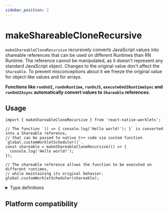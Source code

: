 ```yaml
---
sidebar_position: 2
---
```


# makeShareableCloneRecursive

`makeShareableCloneRecursive` recursively converts JavaScript values into shareable references that can be used on different Runtimes than RN Runtime.
The reference cannot be manipulated, as it doesn't represent any standard JavaScript object. Changes to the original value don't affect the `Shareable`. 
To prevent misconceptions about it we freeze the original value for object-like values and for arrays.

**Functions like `runOnUI`, `runOnRuntime`, `runOnJS`, `executeOnUIRuntimeSync` and `runOnUIAsync` automatically convert values to `Shareable` references.**

## Usage

```tsx
import { makeShareableCloneRecursive } from 'react-native-worklets';

// The function `() => { console.log('Hello world!'); }` is converted into a Shareable reference,
// that can be passed to native C++ code via custom function `global.customWorkletScheduler()`.
const shareable = makeShareableCloneRecursive(() => {
  console.log('Hello world!');
});

// The shareable reference allows the function to be executed on different runtimes,
// while maintaining its original behavior.
global.customWorkletScheduler(shareable);
```

<details>
<summary>Type definitions</summary>

```typescript
type ShareableRef<T = unknown> = {
  __hostObjectShareableJSRef: T;
};


function makeShareableCloneRecursive<T>(value: T): ShareableRef<T> {
  return value as ShareableRef<T>;
}
```

</details>

## Platform compatibility

<PlatformCompatibility android ios web />